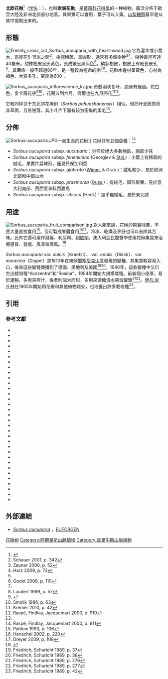 {{Speciesbox
| image = Rowan tree 20081002b.jpg
| image_alt = 
| image_caption = 愛爾蘭的一株花楸樹
| status = LC
| status_system = IUCN3.1
| status_ref = <ref name="iucn">{{cite iucn |author=Rivers, M.C. |author2=Beech, E. |year=2017 |title=''Sorbus aucuparia'' |volume=2017 |page=e.T61957558A112304840 |doi=10.2305/IUCN.UK.2017-3.RLTS.T61957558A112304840.en |access-date=15 January 2020}}</ref>
| genus = Sorbus
| parent = Sorbus subg. Sorbus
| species = aucuparia
| authority = [[Carl_Linnaeus|L.]]
| range_map = Sorbus aucuparia range.svg
| range_map_caption = 分佈圖


| synonyms_ref=<ref>{{cite web |url=http://www.plantsoftheworldonline.org/taxon/urn:lsid:ipni.org:names:741641-1#synonyms |title=''Sorbus aucuparia'' L. |author=<!--Not stated--> |date=2017 |website=Plants of the World Online |publisher=Board of Trustees of the Royal Botanic Gardens, Kew |access-date=4 November 2020 }}</ref>
| synonyms={{collapsible list|
*''Aucuparia pinnata'' <small>Fourr.</small>
*''Aucuparia silvestris'' <small>Medik.</small>
*''Crataegus aucuparia'' <small>(L.) Salisb.</small>
*''Mespilus aucuparia'' <small>(L.) Scop.</small>
*''Pyrenia aucuparia'' <small>(L.) Clairv.</small>
*''Pyrus altaica'' <small>(Koehne) M.F.Fay & Christenh.</small>
*''Pyrus anadyrensis'' <small>(Kom.) M.F.Fay & Christenh.</small>
*''Pyrus aucuparia'' <small>(L.) Gaertn.</small>
*''Pyrus boissieri'' <small>(C.K.Schneid.) M.F.Fay & Christenh.</small>
*''Pyrus camschatcensis'' <small>(Kom.) M.F.Fay & Christenh.</small>
*''Pyrus lanuginosa'' <small>(Kit.) DC.</small>
*''Sorbus altaica'' <small>Koehne</small>
*''Sorbus anadyrensis'' <small>Kom.</small>
*''Sorbus aucuparia'' f. ''flavescentimarginata'' <small>Jalas</small>
*''Sorbus aucuparia'' var. ''hortorum'' <small>P.D.Sell</small>
*''Sorbus bachmarensis'' <small>Gatsch.</small>
*''Sorbus boissieri'' <small>C.K.Schneid.</small>
*''Sorbus boissieri'' f. ''apicidenticulata'' <small>Gatsch.</small>
*''Sorbus caucasigena'' <small>Kom. ex Gatsch.</small>
*''Sorbus caucasigena'' f. ''longifoliolata'' <small>Gatsch.</small>
*''Sorbus caucasigena'' f. ''subintegerrima'' <small>Gatsch.</small>
*''Sorbus caucasigena'' f. ''terminalidenticulata'' <small>Gatsch.</small>
*''Sorbus caucasigena'' f. ''versicolor'' <small>Gatsch.</small>
*''Sorbus cordata'' <small>Gand.</small>
*''Sorbus lanuginosa'' <small>Kit.</small>
*''Sorbus monticola'' <small>Gand.</small>
*''Sorbus subserrata'' <small>Opiz</small>
}}}}

'''北欧花楸'''<ref name="植物志">{{cite web|url=https://www.iplant.cn/frps2019/frps/Sorbus%20pohuashanensis|title=Sorbus pohuashanensis (Hance) Hedl.|publisher=中国植物志}}</ref>（[[学名|学名]]：{{lang|la|''Sorbus aucuparia''}}），也叫'''欧洲花楸'''，是[[蔷薇科|蔷薇科]][[花楸属|花楸属]]的一种植物。廣泛分佈于歐亞大陸及非洲北部部分地區。其果實可以食用，葉子可以入藥。[[山梨糖醇|山梨糖醇]]最早是从其中提取出来的。

==形態==
[[File:Freshly_cross_cut_Sorbus_aucuparia_with_heart-wood.jpg|thumb]]
它為灌木或小喬木，高度在5-15米之間<ref name="Schauer">Schauer 2001, p. 342</ref>。樹冠稀疏、呈圓形，通常有多個樹幹<ref name="Zauner">Zauner 2000, p. 52</ref><ref name="Harz">Harz 2009, p. 72</ref>。樹幹直徑可達40釐米。幼株樹皮呈灰黃色，長成後呈黑灰色<ref name="Harz" />。鱗狀樹皮，樹皮上有細長皮孔<ref name="Godet081">Godet 2008, p. 110</ref>。其壽命一般不超過80年，是一種較為短命的樹<ref name="Harz" /><ref name="Laudert57">Laudert 1999, p. 57</ref>。花楸木邊材呈黃色，心材為褐色，木質多孔，密度為600-{{val|700|u=kg/m3}}。

[[File:Sorbus_aucuparia_inflorescence_kz.jpg|thumb]]
奇数羽状复叶，边缘有锯齿。花白色，复伞房花序<ref name=BSBIcrib>{{cite web |first=T. C. G. |last=Rich |title=The Plant Crib, ''Sorbus'' |url=http://www.bsbi.org.uk/Sorbus_Crib.pdf |publisher=Botanical Society of Britain and Ireland |access-date=2018-05-18 |archive-url=https://web.archive.org/web/20160307090248/http://www.bsbi.org.uk/Sorbus_Crib.pdf |archive-date=2016-03-07 |dead-url=yes }}</ref><ref name="Smolik">Smolik 1996, p. 63</ref>，花期五到六月，偶爾也在九月開花<ref name="Kremer42">Kremer 2010, p. 42</ref><ref name="Raspe910">Raspé, Findlay, Jacquemart 2000, p. 910</ref>。

它和同样见于东北的花楸树（''Sorbus pohuashanensis''）相似，但托叶呈膜质而非草质，且易脱落，其小叶片下面有较为密集的柔毛<ref name="植物志"/>。

==分佈==
[[File:Sorbus-aucuparia.JPG|thumb]]一起生長的花楸]]
花楸共有五個亞種：<ref name="Raspe911">Raspé, Findlay, Jacquemart 2000, p. 911</ref>
*''Sorbus aucuparia'' subsp. ''aucuparia''：分佈於絕大多數地區，南部少見
*''Sorbus aucuparia'' subsp. ''fenenkiana'' (Georgiev & [[Nikolai_Stojanov|Stoj.]])：小葉上有稀疏的絨毛，果實片扁球形，僅見於保加利亞
*''Sorbus aucuparia'' subsp. ''glabrata'' ([[Christian_Friedrich_Heinrich_Wimmer|Wimm.]] & Grab.)：絨毛較少，見於歐洲北部和中部山地
*''Sorbus aucuparia'' subsp. ''praemorsa'' ([[Giovanni_Gussone|Guss.]])：有絨毛，卵形果實，見於意大利南部、西西里和科西嘉島
*''Sorbus aucuparia'' subsp. ''sibirica'' (Hedl.)：幾乎無絨毛，見於東北歐

==用途==
[[File:Sorbus_aucuparia_fruit_comparison.jpg|thumb]]
對人類來說，花楸的果實味苦，不應大量直接食用<ref name="Pahlow2">Pahlow 1993, p. 106</ref>，但可製成果醬食用<ref name="Henschel">Henschel 2002, p. 220</ref><ref name="Dreyer">Dreyer 2009, p. 108</ref>。冷凍、乾燥及烹飪也可以去除其苦味。此外它還可用作瀉藥、利尿劑、[[利膽劑|利膽劑]]。澳大利亞民間醫學使用花楸果實來治療感冒、發燒、風濕和痛風。<ref>{{cite journal |vauthors=Vogl S, Picker P, Mihaly-Bison J, Fakhrudin N, Atanasov AG, Heiss EH, Wawrosch C, Reznicek G, Dirsch VM, Saukel J, Kopp B | title= Ethnopharmacological ''in vitro'' studies on Austria's folk medicine - An unexplored lore ''in vitro'' anti-inflammatory activities of 71 Austrian traditional herbal drugs. |PMID =23770053 | doi=10.1016/j.jep.2013.06.007 | volume=149 | issue=3 | date=Oct 2013 | pages=750–71 | journal=Journal of Ethnopharmacology | pmc=3791396}}</ref>

''Sorbus aucuparia'' var. ''dulcis''（Kraetzl）、 var. ''edulis''（Dieck）、var. ''moravica''（Dippel）是1810年在東歐[[耶塞尼克山|耶塞尼克山]]區發現的變種，其果實較容易入口，後來這些變種傳播到了德國、奧地利及美國<ref name="Friedrich37">Friedrich, Schuricht 1989, p. 37</ref><ref name="Friedrich38">Friedrich, Schuricht 1989, p. 38</ref>。1946年，這些變種中又衍生出栽培種“Konzentra”和“Rosina”，1954年開始大規模栽種。前者個小皮厚，易於運輸，多用來榨汁，後者則個大而甜，多用來做糖漬水果或罐頭<ref name="Friedrich1">Friedrich, Schuricht 1989, p. 276</ref><ref name="Friedrich2">Friedrich, Schuricht 1989, p. 277</ref>。[[伊凡·米丘林|伊凡·米丘林]]在1905年開始用花楸和其他植物雜交，也培養出許多栽培種<ref name="Friedrich42">Friedrich, Schuricht 1989, p. 42</ref>。

==引用==
{{reflist}}
===參考文獻===
* {{cite web| url =http://www.bioinfo.cn/db05/KmzwSpecies.php?action=view&id=18687| title =花楸树| work =《中国高等植物数据库全库》| publisher =中国科学院微生物研究所| author =昆明植物研究所| accessdate =2009-02-25| deadurl =yes| archiveurl =https://web.archive.org/web/20160305001417/http://www.bioinfo.cn/db05/KmzwSpecies.php?action=view&id=18687| archivedate =2016-03-05}}
*{{cite book |title=Enzyklopädie der Garten- und Zimmerpflanzen |year=1994 |publisher=Orbis |location=Munich |language=de |isbn=3-572-00685-6}}
*{{cite book |last1=Aichele |first1=Dietmar |last2=Golte-Bechtle |first2=Marianne |title=Das neue Was blüht denn da? |edition=56th |year=1997 |publisher=Kosmos |location=Stuttgart |language=de |isbn=3-440-07244-4}}
*{{cite book |editor1-first=Bayard |editor1-last=Hora |others=Translated by Wolfgang Steuer |title=Bäume der Welt |edition=2nd |year=1993 |publisher=DRW-Verlag |location=Stuttgart |language=de |isbn=3-87181-205-6}}
*{{cite book |last1=Breckwoldt |first1=Michael |title=Essen aus der Natur |year=2011 |publisher=Stiftung Warentest |location=Berlin |language=de |isbn=978-3-86851-021-8}}
*{{cite book |last1=Dreyer |first1=Eva-Maria |title=Welche Wildkräuter und Beeren sind das? |year=2009 |publisher=Kosmos |location=Stuttgart |language=de |isbn=978-3-440-11808-5}}
*{{cite book |last1=Erlbeck |first1=Reinhold |last2=Haseder |first2=Ilse E. |last3=Stinglwagner |first3=Gerhard K. F. |title=Das Kosmos Wald- und Forstlexikon |year=1998 |publisher=Kosmos |location=Stuttgart |language=de |isbn=3-440-07511-7}}
*{{cite book |last1=Fischer |first1=Manfred |title=Farbatlas Obstsorten |year=1995 |publisher=Ulmer |location=Stuttgart |language=de |isbn=3-8001-5542-7}}
*{{cite book |last1=Flint |first1=Harrison L. |title=Landscape Plants for Eastern North America |year=1997 |publisher=Wiley |isbn=0-471-59919-0}}
*{{cite book |last1=Friedrich |first1=Gerhard |last2=Schuricht |first2=Werner |title=Seltenes Kern-, Stein- und Beerenobst |edition=1st |year=1989 |publisher=Neumann-Neudamm |location=Melsungen |language=de |isbn=3-7888-0562-5}}
*{{cite book |last1=Garcke |first1=August |authorlink1=Christian August Friedrich Garcke |editor1-first=Konrad |editor1-last=von Weihe |title=Illustrierte Flora |edition=23rd |year=1972 |publisher=Parey |location=Berlin, Hamburg |language=de |isbn=3-489-68034-0}}
*{{cite book |last1=Godet |first1=Jean-Denis |title=Bäume und Sträucher |year=1994 |publisher=Naturbuch-Verlag |location=Augsburg |language=de |isbn=3-89440-154-0}}
*{{cite book |last1=Godet |first1=Jean-Denis |title=Einheimische Bäume und Sträucher |year=1998 |publisher=Naturbuch-Verlag |location=Augsburg |language=de |isbn=3-89440-296-2}}
*{{cite book |last1=Godet |first1=Jean-Denis |title=Knospen und Zweige |year=2008 |publisher=Ulmer |location=Stuttgart |language=de |isbn=978-3-8001-5778-5}}
*{{cite book |last1=Harz |first1=Kurt |title=Bäume und Sträucher |edition=14th |year=2009 |publisher=BLV |location=Munich |language=de |isbn=978-3-8354-0479-3}}
*{{cite book |last1=Hecker |first1=Ulrich |title=Bäume und Sträucher |url=https://archive.org/details/baumeundstrauche0000unse_t2v7 |edition=3rd |series=Früchte, Knospen, Rinden |year=1995 |publisher=BLV |location=Munich |language=de |isbn=3-405-13737-3}}
*{{cite book |last1=Henschel |first1=Detlev |title=Essbare Wildbeeren und Wildpflanzen |year=2002 |publisher=Kosmos |location=Stuttgart |language=de |isbn=3-440-09154-6 |edition=1st}}
*{{cite book |last1=Hensel |first1=Wolfgang |title=Welche Heilpflanze ist das? |year=2007 |publisher=Kosmos |location=Stuttgart |language=de |isbn=978-3-440-10798-0}}
*{{cite book |last1=Kremer |first1=Bruno P. |title=Essbare & giftige Wildpflanzen |year=2010 |publisher=Ulmer |location=Stuttgart |language=de |isbn=978-3-8001-5344-2}}
*{{cite book |last1=Laudert |first1=Doris |title=Mythos Baum |edition=2nd |year=1999 |publisher=BLV |location=Munich |language=de |isbn=3-405-15350-6}}
*{{cite book |last1=Lohmann |first1=Michael |title=Bäume & Sträucher |year=2005 |publisher=BLV |location=Munich |language=de |isbn=3-405-16875-9}}
*{{cite book |last1=McTurk |first1=Rory |editor1-first=Claude |editor1-last=Lecouteux |editor1-link=Claude Lecouteux |title=Hugur |year=1997 |publisher=Presses de l'Université de Paris-Sorbonne |location=Paris |isbn=2-84050-089-2 |chapter=Marie de France, Geirmundar þáttr heljarskinns, and reader-response criticism}}
*{{cite book |last1=Neuweiler |first1=Reto |last2=Röthlisberger |first2=Kurt |last3=Rusterholz |first3=Peter |last4=Terrettaz |first4=Roland |title=Beeren und besondere Obstarten |edition=1st |year=2000 |publisher=LmZ |location=Zollikofen |language=de |isbn=3-906679-75-6}}
*{{cite book |last1=Pahlow |first1=Mannfried |title=Das große Buch der Heilpflanzen |edition=Revised |year=1993 |publisher=Gräfe und Unzer |location=Munich |language=de |isbn=3-7742-1472-7}}
*{{cite book |last1=Paul |first1=Anthony |last2=Rees |first2=Yvonne |others=Translated by Erhard Held |title=Bäume im Garten |year=1990 |publisher=O. Maier |location=Ravensburg |language=de |isbn=3-473-46173-3}}
*{{cite journal |last1=Raspé |first1=Olivier |last2=Findlay |first2=Catherine |last3=Jacquemart |first3=Anne-Laure |year=2000 |title=Sorbus aucuparia L |url=https://archive.org/details/sim_journal-of-ecology_2000-10_88_5/page/910 |journal=[[Journal_of_Ecology|Journal of Ecology]] |volume=88 |pages=910–930 |doi=10.1046/j.1365-2745.2000.00502.x |issue=5}}
*{{cite book |editor1-first=Josef H. |editor1-last=Reichholf |editor2-first=Gunter |editor2-last=Steinbach |title=Naturenzyklopädie Europas |volume=7 |year=1992 |publisher=Mosaik |location=Munich |language=de |isbn=3-576-10107-1}}
*{{cite book |last1=Schauer |first1=Thomas |title=Der große BLV-Pflanzenführer |edition=8th |year=2001 |publisher=BLV |location=Munich |language=de |isbn=3-405-16014-6}}
*{{cite book |last1=Scherf |first1=Gertrud |title=Wildpflanzen neu entdecken |edition=1st |year=2006 |publisher=BLV |location=Munich |language=de |isbn=978-3-8354-0062-7}}
*{{cite book |last1=Smolik |first1=H. W. |title=Naturführer Deutschland |year=1996 |publisher=Tigris |location=Cologne |language=de |isbn=3-632-98919-2}}
*{{cite book |last1=Ullrich |first1=Bernd |last2=Kühn |first2=Uwe |last3=Kühn |first3=Stefan |title=Unsere 500 ältesten Bäume |year=2009 |publisher=BLV |location=Munich |language=de |isbn=978-3-8354-0376-5}}
*{{cite book |last1=Větvička |first1=Václav |title=Dausien's grosses Buch der Bäume und Sträucher | others=Translated by Jürgen Ostmeyer |edition=3rd |year=1995 |publisher=Dausien |location=Hanau |language=de |isbn=3-7684-2509-6}}
*{{cite book |last1=Zauner |first1=Georg |title=GU-Kompass Laubbäume |edition=10th |year=2000 |publisher=Gräfe und Unzer |location=Munich |language=de |isbn=3-7742-6205-5}}
==外部連結==
* [http://www.euforgen.org/species/sorbus-aucuparia/ ''Sorbus aucuparia''] {{Wayback|url=http://www.euforgen.org/species/sorbus-aucuparia/ |date=20180303051215 }}，[[EUFORGEN|EUFORGEN]]

{{Taxonbar|from=Q146198}}

[[Category:花楸属|花楸树]]
[[Category:阿爾卑斯山脈植物|Category:阿爾卑斯山脈植物]]
[[Category:庇里牛斯山脈植物|Category:庇里牛斯山脈植物]]